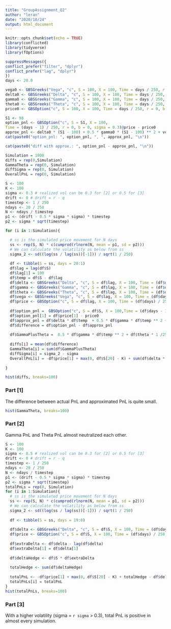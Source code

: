 ```yaml
---
title: "GroupAssignment_Q2"
author: "leran"
date: "2020/10/24"
output: html_document
---
```


```r
knitr::opts_chunk$set(echo = TRUE)
library(conflicted)
library(tidyverse)
library(fOptions)
```

```r
suppressMessages({
conflict_prefer("filter", "dplyr")
conflict_prefer("lag", "dplyr")
})
days <- 20.0

vega0 <- GBSGreeks("Vega", "c", S = 100, X = 100, Time = days / 250, r = 0, b = 0, sigma = 0.3)
delta0 <- GBSGreeks("Delta", "c", S = 100, X = 100, Time = days / 250, r = 0, b = 0, sigma = 0.3)
gamma0 <- GBSGreeks("Gamma", "c", S = 100, X = 100, Time = days / 250, r = 0, b = 0, sigma = 0.3)
theta0 <- GBSGreeks("Theta", "c", S = 100, X = 100, Time = days / 250, r = 0, b = 0, sigma = 0.3)
price0 <- GBSOption("c", S = 100, X = 100, Time = days / 250, r = 0, b = 0, sigma = 0.3)@price
```

```r
S1 <- 98
option_pnl <- GBSOption("c", S = S1, X = 100,
Time = (days - 1) / 250, r = 0, b = 0, sigma = 0.3)@price - price0
approx_pnl <- delta0 * (S1 - 100) + 0.5 * gamma0 * (S1 - 100) ** 2 + vega0 * 0 + theta0 * 1/250
cat(paste0("option_pnl: ", option_pnl, ", ", approx_pnl, "\n"))

cat(paste0("diff with approx.: ", option_pnl - approx_pnl, "\n"))
```
```r
Simulation = 1000
diffs = rep(0,Simulation)
GammaTheta = rep(0, Simulation)
diffSigma = rep(0, Simulation)
OverallPnL = rep(0, Simulation)

S <- 100
K <- 100
sigma <- 0.3 # realized vol can be 0.3 for [2] or 0.5 for [3]
drift <- 0 # drift = r - q
timestep <- 1 / 250
ndays <- 20 / 250
N <- ndays / timestep
p1 <- (drift - 0.5 * sigma * sigma) * timestep
p2 <- sigma * sqrt(timestep)

for (i in 1:Simulation){

  # ss is the simulated price movement for N days
  ss <- rep(S, N) * c(cumprod(rlnorm(N, mean = p1, sd = p2)))
  # We can calculate the volatility as below from ss
  sigma_2 <- sd((log(ss / lag(ss))[-1])) / sqrt(1 / 250)
  
  df <- tibble(S = ss, days = 20:1)
  df$lag = lag(df$S)
  df$lag[1] = 100
  df$temp = df$S - df$lag
  df$delta <- GBSGreeks("Delta", "c", S = df$lag, X = 100, Time = (df$days) / 250, r = 0, b = 0, sigma = 0.3)
  df$gamma <- GBSGreeks("Gamma", "c", S = df$lag, X = 100, Time = (df$days) / 250, r = 0, b = 0, sigma = 0.3)
  df$theta <- GBSGreeks("Theta", "c", S = df$lag, X = 100, Time = (df$days) / 250, r = 0, b = 0, sigma = 0.3)
  df$vega <- GBSGreeks("Vega", "c", S = df$lag, X = 100, Time = (df$days) / 250, r = 0, b = 0, sigma = 0.3)
  df$price <- GBSOption("c", S = df$lag, X = 100, Time = (df$days) / 250, r = 0, b = 0, sigma = 0.3)@price
  
  df$option_pnl =  GBSOption("c", S = df$S, X = 100,Time = (df$days - 1) / 250, r = 0, b = 0, sigma = 0.3)@price - df$price
  df$option_pnl[1] = df$price[1] - price0
  df$approx_pnl = df$delta * df$temp  + 0.5 * df$gamma * df$temp ** 2 + df$vega * 0 + df$theta * 1 /250
  df$difference = df$option_pnl - df$approx_pnl
  
  df$GammaPlusTheta =  0.5 * df$gamma * df$temp ** 2 + df$theta * 1 /250
  
  diffs[i] = mean(df$difference)
  GammaTheta[i] = sum(df$GammaPlusTheta)
  diffSigma[i] = sigma_2 - sigma
  OverallPnL[i] = -df$price[1] + max(0, df$S[20] - K) + sum(df$delta * df$temp)
  
}

hist(diffs, breaks=100)
```

### Part [1]
The difference between actual PnL and approximated PnL is quite small.

```r
hist(GammaTheta, breaks=100)
```

### Part [2]
Gamma PnL and Theta PnL almost neutralized each other.

```r
S <- 100
K <- 100
sigma <- 0.5 # realized vol can be 0.3 for [2] or 0.5 for [3]
drift <- 0 # drift = r - q
timestep <- 1 / 250
ndays <- 20 / 250
N <- ndays / timestep
p1 <- (drift - 0.5 * sigma * sigma) * timestep
p2 <- sigma * sqrt(timestep)
totalPnLs = rep(0, Simulation)
for (i in 1:Simulation){
  # ss is the simulated price movement for N days
  ss <- rep(S, N) * c(cumprod(rlnorm(N, mean = p1, sd = p2)))
  # We can calculate the volatility as below from ss
  sigma_2 <- sd((log(ss / lag(ss))[-1])) / sqrt(1 / 250)
  
  df <- tibble(S = ss, days = 19:0)
  
  df$delta <- GBSGreeks("Delta", "c", S = df$S, X = 100, Time = (df$days) / 250, r = 0, b = 0, sigma = 0.3)
  df$price <- GBSOption("c", S = df$S, X = 100, Time = (df$days) / 250, r = 0, b = 0, sigma = 0.3)@price
  
  df$extraDelta <- df$delta - lag(df$delta)
  df$extraDelta[1] = df$delta[1]
  
  df$deltaHedge <- df$S * df$extraDelta
  
  totalHedge <- sum(df$deltaHedge)
  
  totalPnL <- -df$price[1] + max(0, df$S[20] - K) + totalHedge - df$delta[20] * df$S[20]
  totalPnLs[i] = totalPnL
}
hist(totalPnLs, breaks=100)
```

### Part [3]
With a higher volatility (sigma = `r sigma` > 0.3), total PnL is positive in almost every simulation.
